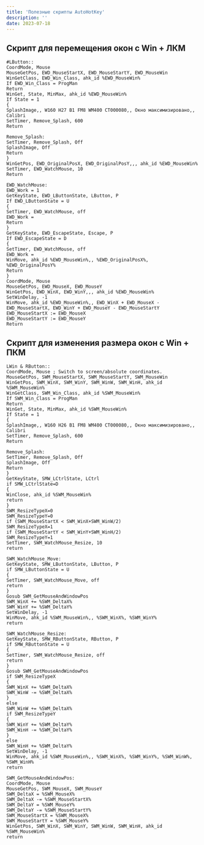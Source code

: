 ```yaml
---
title: 'Полезные скрипты AutoHotKey'
description: ''
date: 2023-07-18
---
```


## Скрипт для перемещения окон с Win + ЛКМ

```
#LButton::
CoordMode, Mouse
MouseGetPos, EWD_MouseStartX, EWD_MouseStartY, EWD_MouseWin
WinGetClass, EWD_Win_Class, ahk_id %EWD_MouseWin%
If EWD_Win_Class = ProgMan
Return
WinGet, State, MinMax, ahk_id %EWD_MouseWin%
If State = 1
{
SplashImage,, W160 H27 B1 FM8 WM400 CT000080,, Окно максимизировано,, Calibri
SetTimer, Remove_Splash, 600
Return

Remove_Splash:
SetTimer, Remove_Splash, Off
SplashImage, Off
Return
}
WinGetPos, EWD_OriginalPosX, EWD_OriginalPosY,,, ahk_id %EWD_MouseWin%
SetTimer, EWD_WatchMouse, 10
Return

EWD_WatchMouse:
EWD_Work = 1
GetKeyState, EWD_LButtonState, LButton, P
If EWD_LButtonState = U
{
SetTimer, EWD_WatchMouse, off
EWD_Work =
Return
}
GetKeyState, EWD_EscapeState, Escape, P
If EWD_EscapeState = D
{
SetTimer, EWD_WatchMouse, off
EWD_Work =
WinMove, ahk_id %EWD_MouseWin%,, %EWD_OriginalPosX%, %EWD_OriginalPosY%
Return
}
CoordMode, Mouse
MouseGetPos, EWD_MouseX, EWD_MouseY
WinGetPos, EWD_WinX, EWD_WinY,,, ahk_id %EWD_MouseWin%
SetWinDelay, -1
WinMove, ahk_id %EWD_MouseWin%,, EWD_WinX + EWD_MouseX - EWD_MouseStartX, EWD_WinY + EWD_MouseY - EWD_MouseStartY
EWD_MouseStartX := EWD_MouseX
EWD_MouseStartY := EWD_MouseY
Return
```

## Скрипт для изменения размера окон с Win + ПКМ

```
LWin & RButton::
CoordMode, Mouse ; Switch to screen/absolute coordinates.
MouseGetPos, SWM_MouseStartX, SWM_MouseStartY, SWM_MouseWin
WinGetPos, SWM_WinX, SWM_WinY, SWM_WinW, SWM_WinH, ahk_id %SWM_MouseWin%
WinGetClass, SWM_Win_Class, ahk_id %SWM_MouseWin%
If SWM_Win_Class = ProgMan
Return
WinGet, State, MinMax, ahk_id %SWM_MouseWin%
If State = 1
{
SplashImage,, W160 H26 B1 FM8 WM400 CT000080,, Окно максимизировано,, Calibri
SetTimer, Remove_Splash, 600
Return

Remove_Splash:
SetTimer, Remove_Splash, Off
SplashImage, Off
Return
}
GetKeyState, SMW_LCtrlState, LCtrl
if SMW_LCtrlState=D
{
WinClose, ahk_id %SWM_MouseWin%
return
}
SWM_ResizeTypeX=0
SWM_ResizeTypeY=0
if (SWM_MouseStartX < SWM_WinX+SWM_WinW/2)
SWM_ResizeTypeX=1
if (SWM_MouseStartY < SWM_WinY+SWM_WinH/2)
SWM_ResizeTypeY=1
SetTimer, SWM_WatchMouse_Resize, 10
return

SWM_WatchMouse_Move:
GetKeyState, SMW_LButtonState, LButton, P
if SMW_LButtonState = U
{
SetTimer, SWM_WatchMouse_Move, off
return
}
Gosub SWM_GetMouseAndWindowPos
SWM_WinX += %SWM_DeltaX%
SWM_WinY += %SWM_DeltaY%
SetWinDelay, -1
WinMove, ahk_id %SWM_MouseWin%,, %SWM_WinX%, %SWM_WinY%
return

SWM_WatchMouse_Resize:
GetKeyState, SMW_RButtonState, RButton, P
if SMW_RButtonState = U
{
SetTimer, SWM_WatchMouse_Resize, off
return
}
Gosub SWM_GetMouseAndWindowPos
if SWM_ResizeTypeX
{
SWM_WinX += %SWM_DeltaX%
SWM_WinW -= %SWM_DeltaX%
}
else
SWM_WinW += %SWM_DeltaX%
if SWM_ResizeTypeY
{
SWM_WinY += %SWM_DeltaY%
SWM_WinH -= %SWM_DeltaY%
}
else
SWM_WinH += %SWM_DeltaY%
SetWinDelay, -1
WinMove, ahk_id %SWM_MouseWin%,, %SWM_WinX%, %SWM_WinY%, %SWM_WinW%, %SWM_WinH%
return

SWM_GetMouseAndWindowPos:
CoordMode, Mouse
MouseGetPos, SWM_MouseX, SWM_MouseY
SWM_DeltaX = %SWM_MouseX%
SWM_DeltaX -= %SWM_MouseStartX%
SWM_DeltaY = %SWM_MouseY%
SWM_DeltaY -= %SWM_MouseStartY%
SWM_MouseStartX = %SWM_MouseX%
SWM_MouseStartY = %SWM_MouseY%
WinGetPos, SWM_WinX, SWM_WinY, SWM_WinW, SWM_WinH, ahk_id %SWM_MouseWin%
return

```
